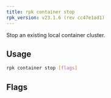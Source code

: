 ```yaml
---
title: rpk container stop
rpk_version: v23.1.6 (rev cc47e1ad1)
---
```


<head>
  <meta name="title" content="rpk container stop | Redpanda Docs" />
  <meta name="description" content="rpk container stop" />
  <link rel="canonical" href="https://docs.redpanda.com/docs/reference/rpk/rpk-container/rpk-container-stop/" />
</head>

Stop an existing local container cluster.

## Usage

```bash
rpk container stop [flags]
```

## Flags

<!--
[cols=",,",]
|===
|*Value* |*Type* |*Description*
|-h, --help |- |Help for stop.
|-v, --verbose |- |Enable verbose logging (default `false`).
|===

-->
